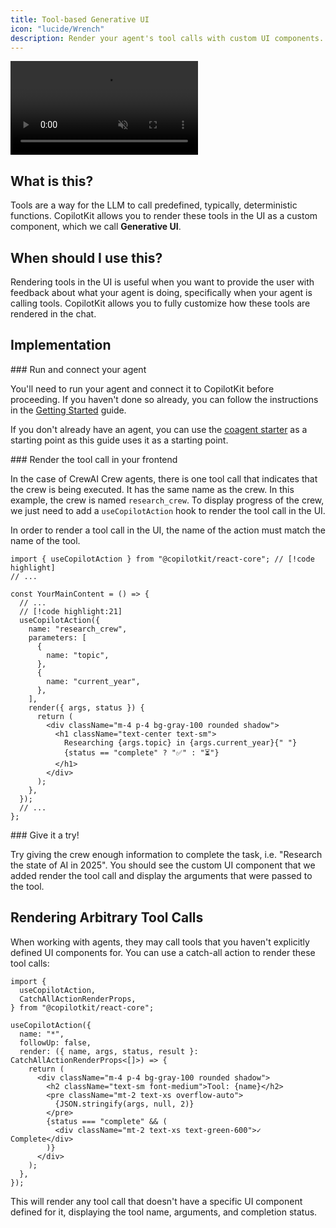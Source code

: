 ```yaml
---
title: Tool-based Generative UI
icon: "lucide/Wrench"
description: Render your agent's tool calls with custom UI components.
---
```



<video
  src="/images/coagents/tool-based-gen-ui.mp4"
  className="rounded-lg shadow-xl"
  loop
  playsInline
  controls
  autoPlay
  muted
/>
<Callout>
  This video demonstrates the [implementation](#implementation) section applied
  to out [coagents starter
  project](https://github.com/CopilotKit/CopilotKit/tree/main/examples/coagents-starter-crewai-crews).
</Callout>

## What is this?

Tools are a way for the LLM to call predefined, typically, deterministic functions. CopilotKit allows you to render these tools in the UI
as a custom component, which we call **Generative UI**.

## When should I use this?

Rendering tools in the UI is useful when you want to provide the user with feedback about what your agent is doing, specifically
when your agent is calling tools. CopilotKit allows you to fully customize how these tools are rendered in the chat.

## Implementation

<Steps>
<Step>
### Run and connect your agent

You'll need to run your agent and connect it to CopilotKit before proceeding. If you haven't done so already,
you can follow the instructions in the [Getting Started](/crewai-crews/quickstart/crewai) guide.

If you don't already have an agent, you can use the [coagent starter](https://github.com/CopilotKit/CopilotKit/tree/main/examples/coagents-starter-crewai-crews) as a starting point
as this guide uses it as a starting point.

</Step>
<Step>
### Render the tool call in your frontend

In the case of CrewAI Crew agents, there is one tool call that indicates that the crew is being executed. It has the same name as the crew. In this example, the crew is named `research_crew`. To display progress of the crew, we just need to add a `useCopilotAction` hook to render the tool call in
the UI.

<Callout type="info" title="Important">
  In order to render a tool call in the UI, the name of the action must match
  the name of the tool.
</Callout>

```tsx title="app/page.tsx"
import { useCopilotAction } from "@copilotkit/react-core"; // [!code highlight]
// ...

const YourMainContent = () => {
  // ...
  // [!code highlight:21]
  useCopilotAction({
    name: "research_crew",
    parameters: [
      {
        name: "topic",
      },
      {
        name: "current_year",
      },
    ],
    render({ args, status }) {
      return (
        <div className="m-4 p-4 bg-gray-100 rounded shadow">
          <h1 className="text-center text-sm">
            Researching {args.topic} in {args.current_year}{" "}
            {status == "complete" ? "✅" : "⏳"}
          </h1>
        </div>
      );
    },
  });
  // ...
};
```

</Step>
<Step>
### Give it a try!

Try giving the crew enough information to complete the task, i.e. "Research the state of AI in 2025". You should see the custom UI component that we added render the tool call and display the arguments that were passed to the tool.

</Step>
</Steps>

## Rendering Arbitrary Tool Calls

When working with agents, they may call tools that you haven't explicitly defined UI components for. You can use a catch-all action to render these tool calls:

```tsx
import {
  useCopilotAction,
  CatchAllActionRenderProps,
} from "@copilotkit/react-core";

useCopilotAction({
  name: "*",
  followUp: false,
  render: ({ name, args, status, result }: CatchAllActionRenderProps<[]>) => {
    return (
      <div className="m-4 p-4 bg-gray-100 rounded shadow">
        <h2 className="text-sm font-medium">Tool: {name}</h2>
        <pre className="mt-2 text-xs overflow-auto">
          {JSON.stringify(args, null, 2)}
        </pre>
        {status === "complete" && (
          <div className="mt-2 text-xs text-green-600">✓ Complete</div>
        )}
      </div>
    );
  },
});
```

This will render any tool call that doesn't have a specific UI component defined for it, displaying the tool name, arguments, and completion status.
